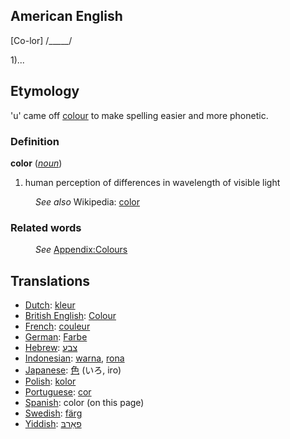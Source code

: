 ==American English==

[Co-lor] /_____/

1)...

==Etymology==

'u' came off [[colour]] to make spelling easier and more phonetic.

===Definition===
;'''color'''   (''[[noun]]'')
#human perception of differences in wavelength of visible light

:''See also'' Wikipedia: [[w:color|color]]


===Related words===
:''See'' [[Wiktionary_Appendix:Colours|Appendix:Colours]]

==Translations==

*[[Dutch]]: [[kleur]]
*[[British English]]: [[Colour]]
*[[French]]: [[couleur]]
*[[German]]: [[Farbe]]
*[[Hebrew]]: [[צבע]]
*[[Indonesian]]: [[warna]], [[rona]]
*[[Japanese]]: [[色]] (いろ, iro)
*[[Polish]]: [[kolor]]
*[[Portuguese]]: [[cor]]
*[[Spanish]]: color (on this page)
*[[Swedish]]: [[färg]]
*[[Yiddish]]: [[פאַרבּ]]
